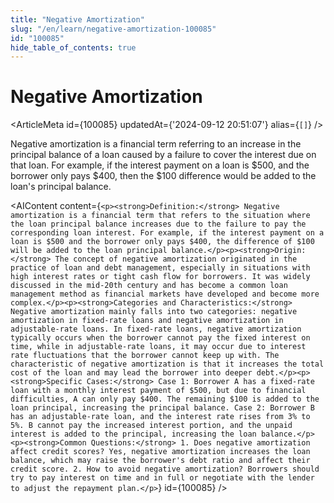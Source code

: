 ```yaml
---
title: "Negative Amortization"
slug: "/en/learn/negative-amortization-100085"
id: "100085"
hide_table_of_contents: true
---
```



# Negative Amortization

<ArticleMeta id={100085} updatedAt={'2024-09-12 20:51:07'} alias={`[]`} />
<div className='border-solid border-b border-t-0 my-4 border-[var(--ifm-color-gray-300)]' />

Negative amortization is a financial term referring to an increase in the principal balance of a loan caused by a failure to cover the interest due on that loan. For example, if the interest payment on a loan is $500, and the borrower only pays $400, then the $100 difference would be added to the loan's principal balance.

<AIContent content={`<p><strong>Definition:</strong> Negative amortization is a financial term that refers to the situation where the loan principal balance increases due to the failure to pay the corresponding loan interest. For example, if the interest payment on a loan is $500 and the borrower only pays $400, the difference of $100 will be added to the loan principal balance.</p><p><strong>Origin:</strong> The concept of negative amortization originated in the practice of loan and debt management, especially in situations with high interest rates or tight cash flow for borrowers. It was widely discussed in the mid-20th century and has become a common loan management method as financial markets have developed and become more complex.</p><p><strong>Categories and Characteristics:</strong> Negative amortization mainly falls into two categories: negative amortization in fixed-rate loans and negative amortization in adjustable-rate loans. In fixed-rate loans, negative amortization typically occurs when the borrower cannot pay the fixed interest on time, while in adjustable-rate loans, it may occur due to interest rate fluctuations that the borrower cannot keep up with. The characteristic of negative amortization is that it increases the total cost of the loan and may lead the borrower into deeper debt.</p><p><strong>Specific Cases:</strong> Case 1: Borrower A has a fixed-rate loan with a monthly interest payment of $500, but due to financial difficulties, A can only pay $400. The remaining $100 is added to the loan principal, increasing the principal balance. Case 2: Borrower B has an adjustable-rate loan, and the interest rate rises from 3% to 5%. B cannot pay the increased interest portion, and the unpaid interest is added to the principal, increasing the loan balance.</p><p><strong>Common Questions:</strong> 1. Does negative amortization affect credit scores? Yes, negative amortization increases the loan balance, which may raise the borrower's debt ratio and affect their credit score. 2. How to avoid negative amortization? Borrowers should try to pay interest on time and in full or negotiate with the lender to adjust the repayment plan.</p>`} id={100085} />

